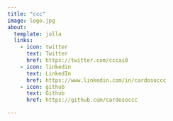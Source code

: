 ```yaml
---
title: "ccc"
image: logo.jpg
about:
  template: jolla
  links:
    - icon: twitter
      text: Twitter
      href: https://twitter.com/cccai0
    - icon: linkedin
      text: LinkedIn
      href: https://www.linkedin.com/in/cardosoccc
    - icon: github
      text: Github
      href: https://github.com/cardosoccc

---
```

